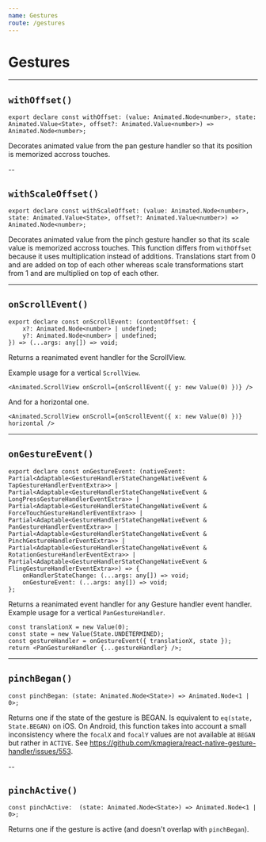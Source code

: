 ```yaml
---
name: Gestures
route: /gestures
---
```


# Gestures

---

## `withOffset()`

```tsx
export declare const withOffset: (value: Animated.Node<number>, state: Animated.Value<State>, offset?: Animated.Value<number>) => Animated.Node<number>;
```

Decorates animated value from the pan gesture handler so that its position is memorized accross touches.

--

## `withScaleOffset()`

```tsx
export declare const withScaleOffset: (value: Animated.Node<number>, state: Animated.Value<State>, offset?: Animated.Value<number>) => Animated.Node<number>;
```

Decorates animated value from the pinch gesture handler so that its scale value is memorized accross touches.
This function differs from `withOffset` because it uses multiplication instead of additions.
Translations start from 0 and are added on top of each other whereas scale transformations start from 1 and are multiplied on top of each other.

---

## `onScrollEvent()`

```tsx
export declare const onScrollEvent: (contentOffset: {
    x?: Animated.Node<number> | undefined;
    y?: Animated.Node<number> | undefined;
}) => (...args: any[]) => void;
```

Returns a reanimated event handler for the ScrollView.

Example usage for a vertical `ScrollView`.

```tsx
<Animated.ScrollView onScroll={onScrollEvent({ y: new Value(0) })} />
```

And for a horizontal one.

```tsx
<Animated.ScrollView onScroll={onScrollEvent({ x: new Value(0) })} horizontal />
```

---

## `onGestureEvent()`

```tsx
export declare const onGestureEvent: (nativeEvent: Partial<Adaptable<GestureHandlerStateChangeNativeEvent & TapGestureHandlerEventExtra>> | Partial<Adaptable<GestureHandlerStateChangeNativeEvent & LongPressGestureHandlerEventExtra>> | Partial<Adaptable<GestureHandlerStateChangeNativeEvent & ForceTouchGestureHandlerEventExtra>> | Partial<Adaptable<GestureHandlerStateChangeNativeEvent & PanGestureHandlerEventExtra>> | Partial<Adaptable<GestureHandlerStateChangeNativeEvent & PinchGestureHandlerEventExtra>> | Partial<Adaptable<GestureHandlerStateChangeNativeEvent & RotationGestureHandlerEventExtra>> | Partial<Adaptable<GestureHandlerStateChangeNativeEvent & FlingGestureHandlerEventExtra>>) => {
    onHandlerStateChange: (...args: any[]) => void;
    onGestureEvent: (...args: any[]) => void;
};
```

Returns a reanimated event handler for any Gesture handler event handler.
Example usage for a vertical `PanGestureHandler`.

```tsx
const translationX = new Value(0);
const state = new Value(State.UNDETERMINED);
const gestureHandler = onGestureEvent({ translationX, state });
return <PanGestureHandler {...gestureHandler} />;
```

---

## `pinchBegan()`

```tsx
const pinchBegan: (state: Animated.Node<State>) => Animated.Node<1 | 0>;
```

Returns one if the state of the gesture is BEGAN. Is equivalent to `eq(state, State.BEGAN)` on iOS.
On Android, this function takes into account a small inconsistency where the `focalX` and `focalY` values are not available 
at `BEGAN` but rather in `ACTIVE`. See https://github.com/kmagiera/react-native-gesture-handler/issues/553.

--

## `pinchActive()`

```tsx
const pinchActive:  (state: Animated.Node<State>) => Animated.Node<1 | 0>;
```

Returns one if the gesture is active (and doesn't overlap with `pinchBegan`).
